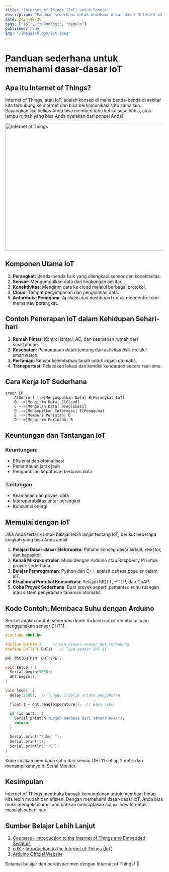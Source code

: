 ```yaml
---
title: "Internet of Things (IoT) untuk Pemula"
description: "Panduan sederhana untuk memahami dasar-dasar Internet of Things (IoT) dan penerapannya dalam kehidupan sehari-hari."
date: 2024-09-26
tags: ["IoT", "teknologi", "pemula"]
published: true
img: "/images/blogs/iot.jpeg"
---
```


# Panduan sederhana untuk memahami dasar-dasar IoT

## Apa itu Internet of Things?

Internet of Things, atau IoT, adalah konsep di mana benda-benda di sekitar kita terhubung ke internet dan bisa berkomunikasi satu sama lain. Bayangkan jika kulkas Anda bisa memberi tahu ketika susu habis, atau lampu rumah yang bisa Anda nyalakan dari ponsel Anda!

<Image src="/images/blogs/iot.jpeg" width="718" height="404" alt="Internet of Things" />

## Komponen Utama IoT

1. **Perangkat**: Benda-benda fisik yang dilengkapi sensor dan konektivitas.
2. **Sensor**: Mengumpulkan data dari lingkungan sekitar.
3. **Konektivitas**: Mengirim data ke cloud melalui berbagai protokol.
4. **Cloud**: Tempat penyimpanan dan pengolahan data.
5. **Antarmuka Pengguna**: Aplikasi atau dashboard untuk mengontrol dan memantau perangkat.

## Contoh Penerapan IoT dalam Kehidupan Sehari-hari

1. **Rumah Pintar**: Kontrol lampu, AC, dan keamanan rumah dari smartphone.
2. **Kesehatan**: Pemantauan detak jantung dan aktivitas fisik melalui smartwatch.
3. **Pertanian**: Sensor kelembaban tanah untuk irigasi otomatis.
4. **Transportasi**: Pelacakan lokasi dan kondisi kendaraan secara real-time.

## Cara Kerja IoT Sederhana

```mermaid
graph LR
    A[Sensor] -->|Mengumpulkan Data| B[Perangkat IoT]
    B -->|Mengirim Data| C[Cloud]
    C -->|Mengolah Data| D[Aplikasi]
    D -->|Menampilkan Informasi| E[Pengguna]
    E -->|Memberi Perintah| D
    D -->|Mengirim Perintah| B
```

## Keuntungan dan Tantangan IoT

### Keuntungan:

- Efisiensi dan otomatisasi
- Pemantauan jarak jauh
- Pengambilan keputusan berbasis data

### Tantangan:

- Keamanan dan privasi data
- Interoperabilitas antar perangkat
- Konsumsi energi

## Memulai dengan IoT

Jika Anda tertarik untuk belajar lebih lanjut tentang IoT, berikut beberapa langkah yang bisa Anda ambil:

1. **Pelajari Dasar-dasar Elektronika**: Pahami konsep dasar sirkuit, resistor, dan kapasitor.
2. **Kenali Mikrokontroler**: Mulai dengan Arduino atau Raspberry Pi untuk proyek sederhana.
3. **Belajar Pemrograman**: Python dan C++ adalah bahasa populer dalam IoT.
4. **Eksplorasi Protokol Komunikasi**: Pelajari MQTT, HTTP, dan CoAP.
5. **Coba Proyek Sederhana**: Buat proyek seperti pemantau suhu ruangan atau sistem penyiraman tanaman otomatis.

## Kode Contoh: Membaca Suhu dengan Arduino

Berikut adalah contoh sederhana kode Arduino untuk membaca suhu menggunakan sensor DHT11:

```cpp
#include <DHT.h>

#define DHTPIN 2     // Pin dimana sensor DHT terhubung
#define DHTTYPE DHT11   // Tipe sensor DHT 11

DHT dht(DHTPIN, DHTTYPE);

void setup() {
  Serial.begin(9600);
  dht.begin();
}

void loop() {
  delay(2000);  // Tunggu 2 detik antara pengukuran

  float t = dht.readTemperature();  // Baca suhu

  if (isnan(t)) {
    Serial.println("Gagal membaca dari sensor DHT!");
    return;
  }

  Serial.print("Suhu: ");
  Serial.print(t);
  Serial.println(" *C");
}
```

Kode ini akan membaca suhu dari sensor DHT11 setiap 2 detik dan menampilkannya di Serial Monitor.

## Kesimpulan

Internet of Things membuka banyak kemungkinan untuk membuat hidup kita lebih mudah dan efisien. Dengan memahami dasar-dasar IoT, Anda bisa mulai mengeksplorasi dan bahkan menciptakan solusi inovatif untuk masalah sehari-hari!

## Sumber Belajar Lebih Lanjut

1. [Coursera - Introduction to the Internet of Things and Embedded Systems](https://www.coursera.org/learn/iot)
2. [edX - Introduction to the Internet of Things (IoT)](https://www.edx.org/learn/internet-of-things/curtin-university-internet-of-things-iot)
3. [Arduino Official Website](https://www.arduino.cc/en/Tutorial/HomePage)

Selamat belajar dan bereksperimen dengan Internet of Things! 🙌
